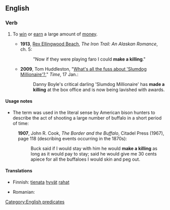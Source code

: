 ==English==

===Verb===
{{infl|en|verb|head=[[to]] [[make]] [[a]] [[killing]]}}

# {{idiomatic}} To [[win]] or [[earn]] a large amount of [[money]].
#* '''1913''', [[w:Rex Ellingwood Beach|Rex Ellingwood Beach]], ''The Iron Trail: An Alaskan Romance'', ch. 5:
#*: "Now if they were playing faro I could '''make a killing'''."
#* '''2009''', Tom Huddleston, "[http://www.timeout.com/film/chicago/features/show-feature/6652/whats-all-the-fuss-about-slumdog-millionaire.html?cpage=5&ccat=27 What's all the fuss about 'Slumdog Millionaire'?]," ''Time'', 17 Jan.:
#*: Danny Boyle's critical darling 'Slumdog Millionaire' has '''made a killing''' at the box office and is now being lavished with awards.

====Usage notes====
* The term was used in the literal sense by American bison hunters to describe the act of shooting a large number of buffalo in a short period of time:
: '''1907''', John R. Cook, ''The Border and the Buffalo'', Citadel Press (1967), page 118 (describing events occurring in the 1870s):
:: Buck said if I would stay with him he would '''make a killing''' as long as it would pay to stay; said he would give me 30 cents apiece for all the buffaloes I would skin and peg out.

====Translations====
{{trans-top|to win or earn a large amount of money}}
* Finnish: [[tienata]] [[hyvä|hyvät]] [[raha|rahat]]
{{trans-mid}}
* Romanian: {{t|ro|a da lovitura}}
{{trans-bottom}}

[[Category:English predicates]]
